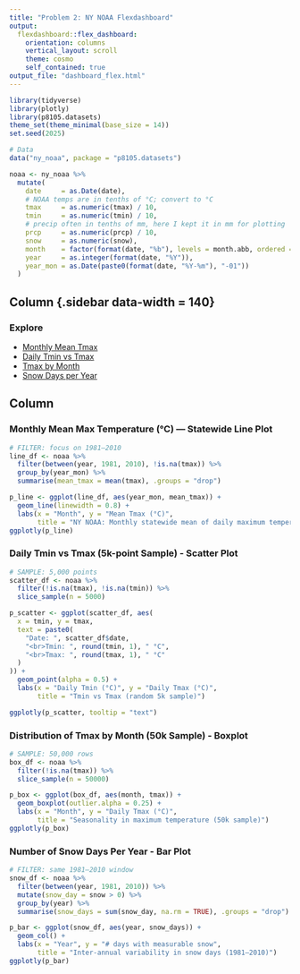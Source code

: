 ```yaml
---
title: "Problem 2: NY NOAA Flexdashboard"
output:
  flexdashboard::flex_dashboard:
    orientation: columns
    vertical_layout: scroll
    theme: cosmo
    self_contained: true
output_file: "dashboard_flex.html"
---
```


```r
library(tidyverse)
library(plotly)
library(p8105.datasets)
theme_set(theme_minimal(base_size = 14))
set.seed(2025)

# Data
data("ny_noaa", package = "p8105.datasets")

noaa <- ny_noaa %>%
  mutate(
    date     = as.Date(date),
    # NOAA temps are in tenths of °C; convert to °C
    tmax     = as.numeric(tmax) / 10,
    tmin     = as.numeric(tmin) / 10,
    # precip often in tenths of mm, here I kept it in mm for plotting
    prcp     = as.numeric(prcp) / 10,
    snow     = as.numeric(snow),
    month    = factor(format(date, "%b"), levels = month.abb, ordered = TRUE),
    year     = as.integer(format(date, "%Y")),
    year_mon = as.Date(paste0(format(date, "%Y-%m"), "-01"))
  )
```

Column {.sidebar data-width = 140}
-------------------------------------------------
### Explore
- [Monthly Mean Tmax](#sec-mean-tmax)
- [Daily Tmin vs Tmax](#sec-scatter)
- [Tmax by Month](#sec-box)
- [Snow Days per Year](#sec-snow)

Column
-------------------------------------------------

### Monthly Mean Max Temperature (°C) — Statewide Line Plot {#sec-mean-tmax}

```r
# FILTER: focus on 1981–2010
line_df <- noaa %>%
  filter(between(year, 1981, 2010), !is.na(tmax)) %>%
  group_by(year_mon) %>%
  summarise(mean_tmax = mean(tmax), .groups = "drop")

p_line <- ggplot(line_df, aes(year_mon, mean_tmax)) +
  geom_line(linewidth = 0.8) +
  labs(x = "Month", y = "Mean Tmax (°C)",
       title = "NY NOAA: Monthly statewide mean of daily maximum temperature (1981–2010)")
ggplotly(p_line)
```

### Daily Tmin vs Tmax (5k-point Sample) - Scatter Plot {#sec-scatter}
```r
# SAMPLE: 5,000 points
scatter_df <- noaa %>%
  filter(!is.na(tmax), !is.na(tmin)) %>%
  slice_sample(n = 5000)

p_scatter <- ggplot(scatter_df, aes(
  x = tmin, y = tmax,
  text = paste0(
    "Date: ", scatter_df$date,
    "<br>Tmin: ", round(tmin, 1), " °C",
    "<br>Tmax: ", round(tmax, 1), " °C"
  )
)) +
  geom_point(alpha = 0.5) +
  labs(x = "Daily Tmin (°C)", y = "Daily Tmax (°C)",
       title = "Tmin vs Tmax (random 5k sample)")

ggplotly(p_scatter, tooltip = "text")
```

### Distribution of Tmax by Month (50k Sample) - Boxplot {#sec-box}
```r
# SAMPLE: 50,000 rows
box_df <- noaa %>%
  filter(!is.na(tmax)) %>%
  slice_sample(n = 50000)

p_box <- ggplot(box_df, aes(month, tmax)) +
  geom_boxplot(outlier.alpha = 0.25) +
  labs(x = "Month", y = "Daily Tmax (°C)",
       title = "Seasonality in maximum temperature (50k sample)")
ggplotly(p_box)
```

### Number of Snow Days Per Year - Bar Plot {#sec-snow}
```r
# FILTER: same 1981–2010 window
snow_df <- noaa %>%
  filter(between(year, 1981, 2010)) %>%
  mutate(snow_day = snow > 0) %>%
  group_by(year) %>%
  summarise(snow_days = sum(snow_day, na.rm = TRUE), .groups = "drop")

p_bar <- ggplot(snow_df, aes(year, snow_days)) +
  geom_col() +
  labs(x = "Year", y = "# days with measurable snow",
       title = "Inter-annual variability in snow days (1981–2010)")
ggplotly(p_bar)
```

